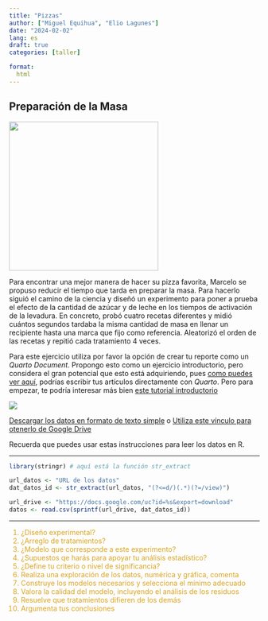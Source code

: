 ```yaml
---
title: "Pizzas"
author: ["Miguel Equihua", "Elio Lagunes"]
date: "2024-02-02"
lang: es
draft: true
categories: [taller]

format: 
  html
---
```


## Preparación de la Masa

![](pizza-masa.jpg){width="300"}

Para encontrar una mejor manera de hacer su pizza favorita, Marcelo se propuso reducir el tiempo que tarda en preparar la masa. Para hacerlo siguió el camino de la ciencia y diseñó un experimento para poner a prueba el efecto de la cantidad de azúcar y de leche en los tiempos de activación de la levadura. En concreto, probó cuatro recetas diferentes y midió cuántos segundos tardaba la misma cantidad de masa en llenar un recipiente hasta una marca que fijo como referencia. Aleatorizó el orden de las recetas y repitió cada tratamiento 4 veces.


Para este ejercicio utiliza por favor la opción de crear tu reporte como un _Quarto Document_.
Propongo esto como un ejercicio introductorio, pero considera el gran potencial que esto está adquiriendo, pues [como puedes ver aquí](https://quarto.org/docs/manuscripts/authoring/rstudio.html), podrías escribir tus artículos directamente con _Quarto_. Pero para empezar, te podría interesar más bien [este tutorial introductorio](https://quarto.org/docs/get-started/hello/rstudio.html)

::: {.layout="[-1.2,-1]"}
![](Noteook.png)
:::

[Descargar los datos en formato de texto simple](masa-para-pizza.txt)
o
[Utiliza este vínculo para otenerlo de Google Drive](https://drive.google.com/file/d/1uVUOqwobv67E5xTsSSxjg9f9qypW-aIS/view?usp=sharing)

Recuerda que puedes usar estas instrucciones para leer los datos en R.

-------------------------------

```r
library(stringr) # aquí está la función str_extract

url_datos <- "URL de los datos"
dat_datos_id <- str_extract(url_datos, "(?<=d/)(.*)(?=/view)")

url_drive <- "https://docs.google.com/uc?id=%s&export=download" 
datos <- read.csv(sprintf(url_drive, dat_datos_id)) 

```

--------------------

::: {style="color:GoldenRod"}
 1. ¿Diseño experimental?
 2. ¿Arreglo de tratamientos?
 3. ¿Modelo que corresponde a este experimento?
 4. ¿Supuestos qe harás para apoyar tu análisis estadístico?
 5. ¿Define tu criterio o nivel de significancia?
 6. Realiza una exploración de los datos, numérica y gráfica, comenta
 7. Construye los modelos necesarios y selecciona el mínimo adecuado
 8. Valora la calidad del modelo, incluyendo el análisis de los residuos
 9. Resuelve que tratamientos difieren de los demás
10. Argumenta tus conclusiones
:::
